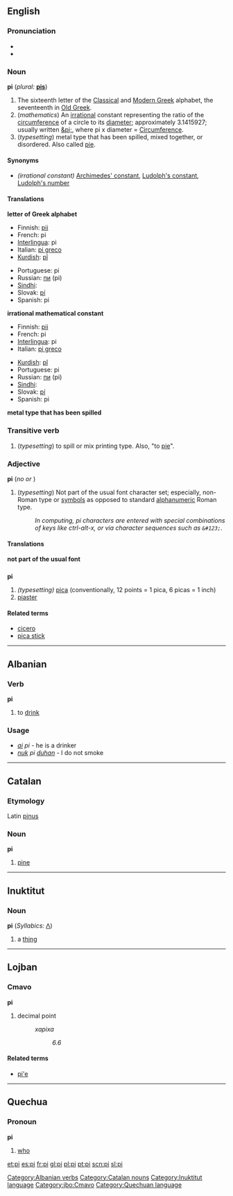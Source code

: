 {{see|pI}}
{{letter_disp2|omicron|[[image:Greek_uc_pi.png|41px]][[image:Greek_lc_pi.png|30px]] |rho|πι|Π|π}}
==English==

===Pronunciation===
*{{IPA|/paɪ/}}
*{{SAMPA|/paI/}}

===Noun===
'''pi'''  (''plural:'' '''[[pis]]''')

# The sixteenth letter of the [[w:Classical Greek|Classical]] and [[w:Modern Greek|Modern Greek]] alphabet, the seventeenth in [[w:Old Greek|Old Greek]].
# (''mathematics'') An [[irrational]] constant representing the ratio of the [[circumference]] of a circle to its [[diameter]]; approximately 3.1415927; usually written [[&pi;]], where pi x diameter = [[Circumference]].
# (''typesetting'') metal type that has been spilled, mixed together, or disordered. Also called [[pie]].

====Synonyms====
*''(irrational constant)'' [[Archimedes' constant]], [[Ludolph's constant]], [[Ludolph's number]] <!--see Wikipedia article w:Pi-->

====Translations====
'''letter of Greek alphabet'''
{{top}}
*Finnish: [[pii]]
*French: pi {{m}}
*[[Interlingua]]: pi
*Italian: [[pi greco]] {{m}}
*[[Kurdish]]: [[pî]] {{f}}
{{mid}}
*Portuguese: pi {{m}}
*Russian: [[пи]] (pi)
*[[Sindhi]]: {{SDchar|[[پاءِ]]}}
*Slovak: [[pí]]
*Spanish: pi {{f}}
{{bottom}}

'''irrational mathematical constant'''
{{top}}
*Finnish: [[pii]]
*French: pi {{m}}
*[[Interlingua]]: pi
*Italian: [[pi greco]] {{m}}
{{mid}}
*[[Kurdish]]: [[pî]] {{f}}
*Portuguese: pi {{m}}
*Russian: [[пи]] (pi)
*[[Sindhi]]: {{SDchar|[[پاءِ]]}}
*Slovak: [[pí]]
*Spanish: pi {{f}}
{{bottom}}

'''metal type that has been spilled'''
{{top}}
{{mid}}
{{bottom}}

===Transitive verb===
{{en-infl-reg-consonant-y|p|i|}}

# (''typesetting'') to spill or mix printing type. Also, "to [[pie]]".

===Adjective===
'''pi'''  (''no {{compar}} or {{superl}}'')

# (''typesetting'') Not part of the usual font character set; especially, non-Roman type or [[symbol]]s as opposed to standard [[alphanumeric]] Roman type.
#: ''In computing, pi characters are entered with special combinations of keys like ctrl-alt-x, or via character sequences such as <tt>&amp;#123;</tt>.''

====Translations====
'''not part of the usual font'''
{{top}}
{{mid}}
{{bottom}}

==={{abbreviation}}===
'''pi'''
# ''(typesetting)'' [[pica]] (conventionally, 12 points = 1 pica, 6 picas = 1 inch)
# [[piaster]]

====Related terms====
*[[cicero]]
*[[pica stick]]

----

==Albanian==
===Verb===
'''pi'''

# to [[drink]]

===Usage===
* ''[[ai]]'' ''pi'' - he is a drinker 
* ''[[nuk]]'' ''pi'' ''[[duhan]]'' - I do not smoke

[[Category:Albanian verbs]]

----

==Catalan==
===Etymology===
Latin [[pinus]]
===Noun===
'''pi'''

# [[pine]]

[[Category:Catalan nouns]]


----

==Inuktitut==
===Noun===
'''pi''' (''Syllabics:'' [[ᐱ]])
# a [[thing]]
[[Category:Inuktitut language]]


----

==Lojban==
===Cmavo===
'''pi'''
# decimal point
#:''xapixa''
#::''6.6''
[[Category:jbo:Cmavo]]

====Related terms====
* [[pi'e]]

----

==Quechua==
===Pronoun===
'''pi'''

#[[who]]

[[Category:Quechuan language]]

[[et:pi]]
[[es:pi]]
[[fr:pi]]
[[gl:pi]]
[[pl:pi]]
[[pt:pi]]
[[scn:pi]]
[[sl:pi]]